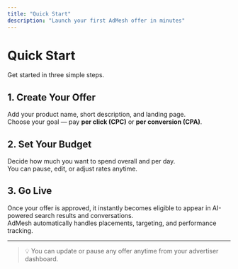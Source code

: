 ```yaml
---
title: "Quick Start"
description: "Launch your first AdMesh offer in minutes"
---
```


# Quick Start

Get started in three simple steps.

## 1. Create Your Offer

Add your product name, short description, and landing page.  
Choose your goal — pay **per click (CPC)** or **per conversion (CPA)**.

## 2. Set Your Budget

Decide how much you want to spend overall and per day.  
You can pause, edit, or adjust rates anytime.

## 3. Go Live

Once your offer is approved, it instantly becomes eligible to appear in AI-powered search results and conversations.  
AdMesh automatically handles placements, targeting, and performance tracking.

---

> 💡 You can update or pause any offer anytime from your advertiser dashboard.

